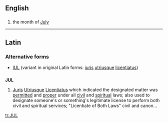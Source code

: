 {{also|júl.}}
==English==

==={{abbreviation}}===
{{head|en|abbreviation|head=JUL or Jul}}

# the month of [[July]]

----

==Latin==

===Alternative forms===
* [[IUL]] (variant in original Latin forms: [[iuris]] [[utriusque]] [[licentiatus]])

==={{abbreviation|la}}===
'''JUL'''

# [[juris|Juris]] [[utriusque|Utriusque]] [[licentiatus|Licentiatus]] which indicated the designated matter was [[permitted]] and [[proper]] under all [[civil]] and [[spiritual]] laws; also used to designate someone's or something's legitimate license to perform both civil and spiritual services; "Licentiate of Both Laws" civil and canon…

[[tr:JUL]]